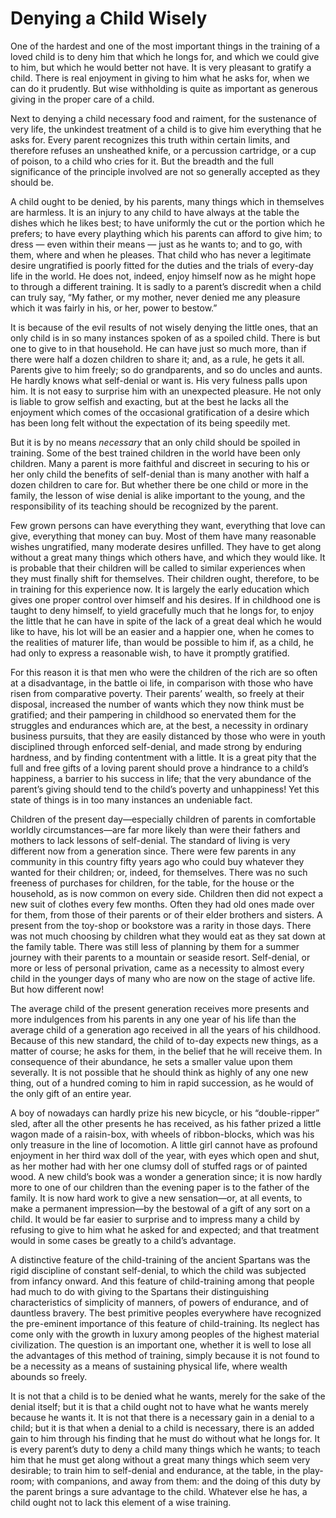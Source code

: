 # Denying a Child Wisely

One of the hardest and one of the most important things in the training of a loved child is to deny him that which he longs for, and which we could give to him, but which he would better not have. It is very pleasant to gratify a child. There is real enjoyment in giving to him what he asks for, when we can do it prudently. But wise withholding is quite as important as generous giving in the proper care of a child.

Next to denying a child necessary food and raiment, for the sustenance of very life, the unkindest treatment of a child is to give him everything that he asks for. Every parent recognizes this truth within certain limits, and therefore refuses an unsheathed knife, or a percussion cartridge, or a cup of poison, to a child who cries for it. But the breadth and the full significance of the principle involved are not so generally accepted as they should be.

A child ought to be denied, by his parents, many things which in themselves are harmless. It is an injury to any child to have always at the table the dishes which he likes best; to have uniformly the cut or the portion which he prefers; to have every plaything which his parents can afford to give him; to dress — even within their means — just as he wants to; and to go, with them, where and when he pleases. That child who has never a legitimate desire ungratified is poorly fitted for the duties and the trials of every-day life in the world. He does not, indeed, enjoy himself now as he might hope to through a different training. It is sadly to a parent's discredit when a child can truly say, "My father, or my mother, never denied me any pleasure which it was fairly in his, or her, power to bestow."

It is because of the evil results of not wisely denying the little ones, that an only child is in so many instances spoken of as a spoiled child. There is but one to give to in that household. He can have just so much more, than if there were half a dozen children to share it; and, as a rule, he gets it all. Parents give to him freely; so do grandparents, and so do uncles and aunts. He hardly knows what self-denial or want is. His very fulness palls upon him. It is not easy to surprise him with an unexpected pleasure. He not only is liable to grow selfish and exacting, but at the best he lacks all the enjoyment which comes of the occasional gratification of a desire which has been long felt without the expectation of its being speedily met.

But it is by no means *necessary* that an only child should be spoiled in training. Some of the best trained children in the world have been only children. Many a parent is more faithful and discreet in securing to his or her only child the benefits of self-denial than is many another with half a dozen children to care for. But whether there be one child or more in the family, the lesson of wise denial is alike important to the young, and the responsibility of its teaching should be recognized by the parent.

Few grown persons can have everything they want, everything that love can give, everything that money can buy. Most of them have many reasonable wishes ungratified, many moderate desires unfilled. They have to get along without a great many things which others have, and which they would like. It is probable that their children will be called to similar experiences when they must finally shift for themselves. Their children ought, therefore, to be in training for this experience now. It is largely the early education which gives one proper control over himself and his desires. If in childhood one is taught to deny himself, to yield gracefully much that he longs for, to enjoy the little that he can have in spite of the lack of a great deal which he would like to have, his lot will be an easier and a happier one, when he comes to the realities of maturer life, than would be possible to him if, as a child, he had only to express a reasonable wish, to have it promptly gratified.

For this reason it is that men who were the children of the rich are so often at a disadvantage, in the battle oi life, in comparison with those who have risen from comparative poverty. Their parents' wealth, so freely at their disposal, increased the number of wants which they now think must be gratified; and their pampering in childhood so enervated them for the struggles and endurances which are, at the best, a necessity in ordinary business pursuits, that they are easily distanced by those who were in youth disciplined through enforced self-denial, and made strong by enduring hardness, and by finding contentment with a little. It is a great pity that the full and free gifts of a loving parent should prove a hindrance to a child's happiness, a barrier to his success in life; that the very abundance of the parent's giving should tend to the child's poverty and unhappiness! Yet this state of things is in too many instances an undeniable fact.

Children of the present day—especially children of parents in comfortable worldly circumstances—are far more likely than were their fathers and mothers to lack lessons of self-denial. The standard of living is very different now from a generation since. There were few parents in any community in this country fifty years ago who could buy whatever they wanted for their children; or, indeed, for themselves. There was no such freeness of purchases for children, for the table, for the house or the household, as is now common on every side. Children then did not expect a new suit of clothes every few months. Often they had old ones made over for them, from those of their parents or of their elder brothers and sisters. A present from the toy-shop or bookstore was a rarity in those days. There was not much choosing by children what they would eat as they sat down at the family table. There was still less of planning by them for a summer journey with their parents to a mountain or seaside resort. Self-denial, or more or less of personal privation, came as a necessity to almost every child in the younger days of many who are now on the stage of active life. But how different now!

The average child of the present generation receives more presents and more indulgences from his parents in any one year of his life than the average child of a generation ago received in all the years of his childhood. Because of this new standard, the child of to-day expects new things, as a matter of course; he asks for them, in the belief that he will receive them. In consequence of their abundance, he sets a smaller value upon them severally. It is not possible that he should think as highly of any one new thing, out of a hundred coming to him in rapid succession, as he would of the only gift of an entire year.

A boy of nowadays can hardly prize his new bicycle, or his "double-ripper" sled, after all the other presents he has received, as his father prized a little wagon made of a raisin-box, with wheels of ribbon-blocks, which was his only treasure in the line of locomotion. A little girl cannot have as profound enjoyment in her third wax doll of the year, with eyes which open and shut, as her mother had with her one clumsy doll of stuffed rags or of painted wood. A new child's book was a wonder a generation since; it is now hardly more to one of our children than the evening paper is to the father of the family. It is now hard work to give a new sensation—or, at all events, to make a permanent impression—by the bestowal of a gift of any sort on a child. It would be far easier to surprise and to impress many a child by refusing to give to him what he asked for and expected; and that treatment would in some cases be greatly to a child's advantage.

A distinctive feature of the child-training of the ancient Spartans was the rigid discipline of constant self-denial, to which the child was subjected from infancy onward. And this feature of child-training among that people had much to do with giving to the Spartans their distinguishing characteristics of simplicity of manners, of powers of endurance, and of dauntless bravery. The best primitive peoples everywhere have recognized the pre-eminent importance of this feature of child-training. Its neglect has come only with the growth in luxury among peoples of the highest material civilization. The question is an important one, whether it is well to lose all the advantages of this method of training, simply because it is not found to be a necessity as a means of sustaining physical life, where wealth abounds so freely.

It is not that a child is to be denied what he wants, merely for the sake of the denial itself; but it is that a child ought not to have what he wants merely because he wants it. It is not that there is a necessary gain in a denial to a child; but it is that when a denial to a child is necessary, there is an added gain to him through his finding that he must do without what he longs for. It is every parent's duty to deny a child many things which he wants; to teach him that he must get along without a great many things which seem very desirable; to train him to self-denial and endurance, at the table, in the play-room; with companions, and away from them: and the doing of this duty by the parent brings a sure advantage to the child. Whatever else he has, a child ought not to lack this element of a wise training.